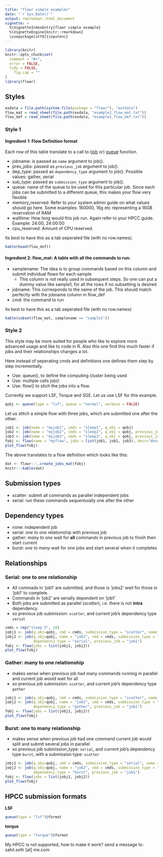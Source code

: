 ```yaml
---
title: "flowr simple examples"
date: "`r Sys.Date()`"
output: rmarkdown::html_document
vignette: >
  %\VignetteIndexEntry{flowr simple example}
  %\VignetteEngine{knitr::rmarkdown}
  \usepackage[utf8]{inputenc}
---
```


```r
library(knitr)
knitr::opts_chunk$set(
  comment = "#>",
  error = FALSE,
  tidy = FALSE,
	fig.cap = ""
)
library(flowr)

```



## Styles

```r
exdata = file.path(system.file(package = "flowr"), "extdata")
flow_mat = read_sheet(file.path(exdata, "example1_flow_mat.txt"))
flow_def = read_sheet(file.path(exdata, "example1_flow_def.txt"))

```

### Style 1

#### Ingredient 1: Flow Definition format
Each row of this table translate to a call to ([job](http://docs.flowr.space/build/html/rd/topics/job.html) or) [queue](http://docs.flowr.space/build/html/rd/topics/queue.html) function.


- jobname: is passed as `name` argument to job().
- prev_jobs: passed as `previous_job` argument  to job().
- dep_type: passed as `dependency_type` argument  to job(). Possible values: gather, serial
- sub_type: passed as `submission_type` argument  to job().
- queue: name of the queue to be used for this particular job. 
	Since each jobs can be submitted to a different queue, this makes your flow very flexible
- memory_reserved: Refer to your system admin guide on what values should go here. 
	Some examples: 160000, 16g etc representing a 16GB reservation of RAM
- walltime: How long would this job run. Again refer to your HPCC guide. Example: 24:00, 24:00:00
- cpu_reserved: Amount of CPU reserved.

Its best to have this as a tab seperated file (with no row.names).

```r
kable(head(flow_def))
```

#### Ingredient 2: flow_mat: A table with all the commands to run:

- samplename: The idea is to group commands based on this column and submit individual flows for each sample
	- This column is not really used in subsequent steps. So one can put a dummy value like sample1, for all the rows if no subsetting is desired
- jobname: This corresponds to the name of the job. This should match perfectly with the jobname column in flow_def
- cmd: the command to run

Its best to have this as a tab seperated file (with no row.names)

```r
kable(subset(flow_mat, samplename == "sample1"))
```



### Style 2

This style may be more suited for people who like to explore more advanced usage and like to code in R. Also this one find this much faster if jobs and their relationships changes a lot.

Here instead of seperating cmds and definitions one defines them step by step incrementally.

- Use: queue(), to define the computing cluster being used
- Use: multiple calls job()
- Use: flow() to stich the jobs into a flow.


Currently we support LSF, Torque and SGE. Let us use LSF for this example.

```r
qobj <- queue(type = "lsf", queue = "normal", verbose = FALSE)
```

Let us stitch a simple flow with three jobs, which are submitted one after the other.

```r
job1 <- job(name = "myjob1", cmds = "sleep1", q_obj = qobj)
job2 <- job(name = "myjob2", cmds = "sleep2", q_obj = qobj, previous_job = "myjob1", dependency_type = "serial")
job3 <- job(name = "myjob3", cmds = "sleep3", q_obj = qobj, previous_job = "myjob1", dependency_type = "serial")
fobj <- flow(name = "myflow", jobs = list(job1, job2, job3), desc="description")
plot_flow(fobj)
```

The above translates to a flow definition which looks like this:

```r
dat <- flowr:::.create_jobs_mat(fobj)
knitr:::kable(dat)
```



## Submission types
- scatter: submit all commands as parallel independent jobs
- serial: run these commands sequentuially one after the other

## Dependency types
- none: independent job
- serial: *one to one* relationship with previous job
- gather: *many to one* wait for **all** commands in previous job to finish then start current
- burst: *one to many* wait for one jobs and start several when it completes

## Relationships

### Serial: one to one relationship

- All commads in 'job1' are submitted, and those is 'jobs2' *wait* for those in 'job1' to complete.
- Commands in 'job2' are serially dependent on 'job1'
- Both jobs are submitted as parallel (*scatter*), i.e. there is not **intra** dependency.
- so previous job submission: `scatter`, and current job's dependency type `serial`
```r
cmds = rep("sleep 5", 10)
jobj1 <- job(q_obj=qobj, cmd = cmds, submission_type = "scatter", name = "job1")
jobj2 <- job(q_obj=qobj, name = "job2", cmd = cmds, submission_type = "scatter", 
             dependency_type = "serial", previous_job = "job1")
fobj <- flow(jobs = list(jobj1, jobj2))
plot_flow(fobj)
```

### Gather: many to one relationship

- makes sense when previous job had many commands running in parallel and current job would wait for all
- so previous job submission: `scatter`, and current job's dependency type `gather`
```r
jobj1 <- job(q_obj=qobj, cmd = cmds, submission_type = "scatter", name = "job1")
jobj2 <- job(q_obj=qobj, name = "job2", cmd = cmds, submission_type = "scatter", 
             dependency_type = "gather", previous_job = "job1")
fobj <- flow(jobs = list(jobj1, jobj2))
plot_flow(fobj)
```

### Burst: one to many relationship
- makes sense when previous job had one command current job would split and submit several jobs in parallel
- so previous job submission_type: `serial`, and current job's dependency type `burst`, with a submission type: `scatter`
```r
jobj1 <- job(q_obj=qobj, cmd = cmds, submission_type = "serial", name = "job1")
jobj2 <- job(q_obj=qobj, name = "job2", cmd = cmds, submission_type = "scatter", 
             dependency_type = "burst", previous_job = "job1")
fobj <- flow(jobs = list(jobj1, jobj2))
plot_flow(fobj)
```


## HPCC submission formats

**LSF**
```r
queue(type = "lsf")@format
```

**torque**
```r
queue(type = "torque")@format
```

My HPCC is not supported, how to make it work? send a message to: sahil.seth [at] me.com


